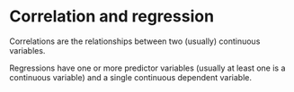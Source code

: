 # Correlation and regression

Correlations are the relationships between two (usually) continuous variables. 

Regressions have one or more predictor variables (usually at least one is a continuous variable) and a single continuous dependent variable. 
